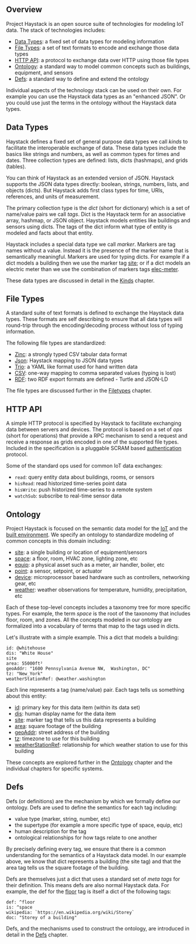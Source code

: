 ## <a name="overview"></a>Overview

Project Haystack is an open source suite of technologies for modeling IoT data. The stack of technologies includes:

* [Data Types](#dataTypes): a fixed set of data types for modeling information
* [File Types](#fileTypes): a set of text formats to encode and exchange those data types
* [HTTP API](#httpApi): a protocol to exchange data over HTTP using those file types
* [Ontology](#ontology): a standard way to model common concepts such as buildings, equipment, and sensors
* [Defs](#defs): a standard way to define and extend the ontology


Individual aspects of the technology stack can be used on their own.  For example you can use the Haystack data types as an "enhanced JSON".  Or you could use just the terms in the ontology without the Haystack data types.

## <a name="dataTypes"></a>Data Types

Haystack defines a fixed set of general purpose data types we call *kinds* to facilitate the interoperable exchange of data.  These data types include the basics like strings and numbers, as well as common types for times and dates. Three collection types are defined: lists, dicts (hashmaps), and grids (tables).

You can think of Haystack as an extended version of JSON.  Haystack supports the JSON data types directly: boolean, strings, numbers, lists, and objects (dicts). But Haystack adds first class types for time, URIs, references, and units of measurement.

The primary collection type is the *dict* (short for dictionary) which is a set of name/value pairs we call *tags*.  Dict is the Haystack term for an associative array, hashmap, or JSON object.  Haystack models entities like buildings and sensors using dicts.  The tags of the dict inform what type of entity is modeled and facts about that entity.

Haystack includes a special data type we call *marker*.  Markers are tag names without a value.  Instead it is the presence of the marker name that is semantically meaningful.  Markers are used for typing dicts.  For example if a dict models a building then we use the marker tag [site](site); or if a dict models an electric meter than we use the combination of markers tags [elec-meter](elec-meter).

These data types are discussed in detail in the [Kinds](Kinds) chapter.

## <a name="fileTypes"></a>File Types

A standard suite of text formats is defined to exchange the Haystack data types. These formats are self describing to ensure that all data types will round-trip through the encoding/decoding process without loss of typing information.

The following file types are standardized:

* [Zinc](Zinc): a strongly typed CSV tabular data format
* [Json](Json): Haystack mapping to JSON data types
* [Trio](Trio): a YAML like format used for hand written data
* [CSV](Csv): one-way mapping to comma separated values (typing is lost)
* [RDF](Rdf): two RDF export formats are defined - Turtle and JSON-LD


The file types are discussed further in the [Filetypes](Filetypes) chapter.

## <a name="httpApi"></a>HTTP API

A simple HTTP protocol is specified by Haystack to facilitate exchanging data between servers and devices.  The protocol is based on a set of *ops* (short for operations) that provide a RPC mechanism to send a request and receive a response as grids encoded in one of the supported file types. Included in the specification is a pluggable SCRAM based [authentication](Auth) protocol.

Some of the standard ops used for common IoT data exchanges:

* `read`: query entity data about buildings, rooms, or sensors
* `hisRead`: read historized time-series point data
* `hisWrite`: push historized time-series to a remote system
* `watchSub`: subscribe to real-time sensor data


## <a name="ontology"></a>Ontology

Project Haystack is focused on the semantic data model for the [IoT](https://en.wikipedia.org/wiki/Internet_of_things) and the [built environment](https://en.wikipedia.org/wiki/Built_environment). We specify an ontology to standardize modeling of common concepts in this domain including:

* [site](Sites): a single building or location of equipment/sensors
* [space](Spaces): a floor, room, HVAC zone, lighting zone, etc
* [equip](Equips): a physical asset such as a meter, air handler, boiler, etc
* [point](Points): a sensor, setpoint, or actuator
* [device](Devices): microprocessor based hardware such as controllers, networking gear, etc
* [weather](Weather): weather observations for temperature, humidity, precipitation, etc


Each of these top-level concepts includes a taxonomy tree for more specific types. For example, the term *space* is the root of the taxonomy that includes floor, room, and zones.  All the concepts modeled in our ontology are formalized into a vocabulary of terms that map to the tags used in dicts.

Let's illustrate with a simple example.  This a dict that models a building:

    id: @whitehouse
    dis: "White House"
    site
    area: 55000ft²
    geoAddr: "1600 Pennsylvania Avenue NW,  Washington, DC"
    tz: "New_York"
    weatherStationRef: @weather.washington

Each line represents a tag (name/value) pair. Each tags tells us something about this entity:

* [id](id): primary key for this data item (within its data set)
* [dis](dis): human display name for the data item
* [site](site): marker tag that tells us this data represents a building
* [area](area): square footage of the building
* [geoAddr](geoAddr): street address of the building
* [tz](tz): timezone to use for this building
* [weatherStationRef](weatherStationRef): relationship for which weather station to use for this building


These concepts are explored further in the [Ontology](Ontology) chapter and the individual chapters for specific systems.

## <a name="defs"></a>Defs

Defs (or definitions) are the mechanism by which we formally define our ontology.  Defs are used to define the semantics for each tag including:

* value type (marker, string, number, etc)
* the supertype (for example a more specific type of space, equip, etc)
* human description for the tag
* ontological relationships for how tags relate to one another


By precisely defining every tag, we ensure that there is a common understanding for the semantics of a Haystack data model.  In our example above, we know that dict represents a building (the site tag) and that the area tag tells us the square footage of the building.

Defs are themselves just a dict that uses a standard set of *meta tags* for their definition.  This means defs are also normal Haystack data. For example, the def for the [floor](floor) tag is itself a dict of the following tags:

    def: ^floor
    is: ^space
    wikipedia: `https://en.wikipedia.org/wiki/Storey`
    doc: "Storey of a building"

Defs, and the mechanisms used to construct the ontology, are introduced in detail in the [Defs](Defs) chapter.

